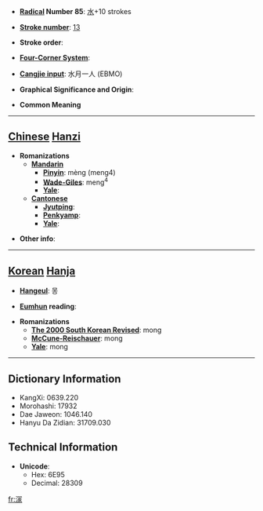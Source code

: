 * '''[[Wiktionary:Chinese radical index| Radical]] Number 85''': [[Wiktionary:Chinese radical index 水|水]]+10 strokes

* '''[[Wiktionary:Chinese total strokes index|Stroke number]]''': [[Wiktionary:Chinese total strokes index 13|13]]

* '''Stroke order''': 

* '''[[Wiktionary:Chinese four corner index|Four-Corner System]]''': 

* '''[[Wiktionary:Chinese Cangjie index|Cangjie input]]''': 水月一人 (EBMO)

* '''Graphical Significance and Origin''': 

* '''Common Meaning'''

----

== [[Chinese]] [[Hanzi]] ==

* '''Romanizations'''
** '''[[Mandarin]]'''
*** '''[[Pinyin]]''': mèng (meng4)
*** '''[[Wade-Giles]]''': meng<sup>4</sup>
*** '''[[Yale]]''': 
** '''[[Cantonese]]'''
*** '''[[Jyutping]]''':
*** '''[[Penkyamp]]''': 
*** '''[[Yale]]''': 

* '''Other info''': 

----

== [[Korean]] [[Hanja]] ==

* '''[[Hangeul]]''': 몽

* '''[[Eumhun]] reading''': 

* '''Romanizations'''
** '''[[The 2000 South Korean Revised Romanization|The 2000 South Korean Revised]]''': mong
** '''[[McCune-Reischauer]]''': mong
** '''[[Yale]]''': mong

----

== Dictionary Information ==

* KangXi: 0639.220
* Morohashi: 17932
* Dae Jaweon: 1046.140
* Hanyu Da Zidian: 31709.030

== Technical Information ==

* '''Unicode''':
** Hex: 6E95
** Decimal: 28309

[[fr:溕]]